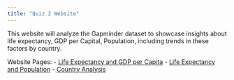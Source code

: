 ```yaml
---
title: "Quiz 2 Website"
---
```


This website will analyze the Gapminder dataset to showcase insights about life expectancy, GDP per Capital, Population, including trends in these factors by country. 

Website Pages: 
- [Life Expectancy and GDP per Capita](life-gdp.qmd)
- [Life Expectancy and Population](life-population.qmd)
- [Country Analysis](country.qmd)
